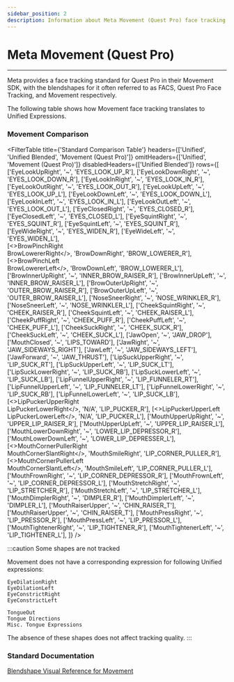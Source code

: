```yaml
---
sidebar_position: 2
description: Information about Meta Movement (Quest Pro) face tracking works with Unified Expressions.
---
```



# Meta Movement (Quest Pro)

***

Meta provides a face tracking standard for Quest Pro in their Movement SDK, 
with the blendshapes for it often referred to as FACS, Quest Pro Face Tracking, 
and Movement respectively.

The following table shows how Movement face tracking translates to Unified Expressions.

### Movement Comparison

<FilterTable
  title={'Standard Comparison Table'}
  headers={['Unified', 'Unified Blended', 'Movement (Quest Pro)']}
  omitHeaders={['Unified', 'Movement (Quest Pro)']}
  disabledHeaders={['Unified Blended']}
  rows={[
    ['EyeLookUpRight', '~', 'EYES_LOOK_UP_R'],
    ['EyeLookDownRight', '~', 'EYES_LOOK_DOWN_R'],
    ['EyeLookInRight', '~', 'EYES_LOOK_IN_R'],
    ['EyeLookOutRight', '~', 'EYES_LOOK_OUT_R'],
    ['EyeLookUpLeft', '~', 'EYES_LOOK_UP_L'],
    ['EyeLookDownLeft', '~', 'EYES_LOOK_DOWN_L'],
    ['EyeLookInLeft', '~', 'EYES_LOOK_IN_L'],
    ['EyeLookOutLeft', '~', 'EYES_LOOK_OUT_L'],
    ['EyeClosedRight', '~', 'EYES_CLOSED_R'],
    ['EyeClosedLeft', '~', 'EYES_CLOSED_L'],
    ['EyeSquintRight', '~', 'EYES_SQUINT_R'],
    ['EyeSquintLeft', '~', 'EYES_SQUINT_R'],
    ['EyeWideRight', '~', 'EYES_WIDEN_R'],
    ['EyeWideLeft', '~', 'EYES_WIDEN_L'],   
    [<>BrowPinchRight<br/>BrowLowererRight</>, 'BrowDownRight', 'BROW_LOWERER_R'],
    [<>BrowPinchLeft<br/>BrowLowererLeft</>, 'BrowDownLeft', 'BROW_LOWERER_L'],
    ['BrowInnerUpRight', '~', 'INNER_BROW_RAISER_R'],
    ['BrowInnerUpLeft', '~', 'INNER_BROW_RAISER_L'],
    ['BrowOuterUpRight', '~', 'OUTER_BROW_RAISER_R'],
    ['BrowOuterUpLeft', '~', 'OUTER_BROW_RAISER_L'],
    ['NoseSneerRight', '~', 'NOSE_WRINKLER_R'],
    ['NoseSneerLeft', '~', 'NOSE_WRINKLER_L'],
    ['CheekSquintRight', '~', 'CHEEK_RAISER_R'],
    ['CheekSquintLeft', '~', 'CHEEK_RAISER_L'],
    ['CheekPuffRight', '~', 'CHEEK_PUFF_R'],
    ['CheekPuffLeft', '~', 'CHEEK_PUFF_L'],
    ['CheekSuckRight', '~', 'CHEEK_SUCK_R'],
    ['CheekSuckLeft', '~', 'CHEEK_SUCK_L'],
    ['JawOpen', '~', 'JAW_DROP'],
    ['MouthClosed', '~', 'LIPS_TOWARD'],
    ['JawRight', '~', 'JAW_SIDEWAYS_RIGHT'],
    ['JawLeft', '~', 'JAW_SIDEWAYS_LEFT'],
    ['JawForward', '~', 'JAW_THRUST'],
    ['LipSuckUpperRight', '~', 'LIP_SUCK_RT'],
    ['LipSuckUpperLeft', '~', 'LIP_SUCK_LT'],
    ['LipSuckLowerRight', '~', 'LIP_SUCK_RB'],
    ['LipSuckLowerLeft', '~', 'LIP_SUCK_LB'],
    ['LipFunnelUpperRight', '~', 'LIP_FUNNELER_RT'],
    ['LipFunnelUpperLeft', '~', 'LIP_FUNNELER_LT'],
    ['LipFunnelLowerRight', '~', 'LIP_SUCK_RB'],
    ['LipFunnelLowerLeft', '~', 'LIP_SUCK_LB'],
    [<>LipPuckerUpperRight<br/>LipPuckerLowerRight</>, 'N/A', 'LIP_PUCKER_R'],
    [<>LipPuckerUpperLeft<br/>LipPuckerLowerLeft</>, 'N/A', 'LIP_PUCKER_L'],
    ['MouthUpperUpRight', '~', 'UPPER_LIP_RAISER_R'],
    ['MouthUpperUpLeft', '~', 'UPPER_LIP_RAISER_L'],
    ['MouthLowerDownRight', '~', 'LOWER_LIP_DEPRESSOR_R'],
    ['MouthLowerDownLeft', '~', 'LOWER_LIP_DEPRESSER_L'],
    [<>MouthCornerPullerRight<br/>MouthCornerSlantRight</>, 'MouthSmileRight', 'LIP_CORNER_PULLER_R'],
    [<>MouthCornerPullerLeft<br/>MouthCornerSlantLeft</>, 'MouthSmileLeft', 'LIP_CORNER_PULLER_L'],
    ['MouthFrownRight', '~', 'LIP_CORNER_DEPRESSOR_R'],
    ['MouthFrownLeft', '~', 'LIP_CORNER_DEPRESSOR_L'],
    ['MouthStretchRight', '~', 'LIP_STRETCHER_R'],
    ['MouthStretchLeft', '~', 'LIP_STRETCHER_L'],
    ['MouthDimplerRight', '~', 'DIMPLER_R'],
    ['MouthDimplerLeft', '~', 'DIMPLER_L'],
    ['MouthRaiserUpper', '~', 'CHIN_RAISER_T'],
    ['MouthRaiserUpper', '~', 'CHIN_RAISER_T'],
    ['MouthPressRight', '~', 'LIP_PRESSOR_R'],
    ['MouthPressLeft', '~', 'LIP_PRESSOR_L'],
    ['MouthTightenerRight', '~', 'LIP_TIGHTENER_R'],
    ['MouthTightenerLeft', '~', 'LIP_TIGHTENER_L'],
  ]}
/>

:::caution Some shapes are not tracked

Movement does not have a corresponding expression for following Unified expressions:

```
EyeDilationRight
EyeDilationLeft
EyeConstrictRight
EyeConstrictLeft

TongueOut
Tongue Directions
Misc. Tongue Expressions
```

The absence of these shapes does not affect tracking quality.
:::

### Standard Documentation

<a href="https://developer.oculus.com/documentation/native/android/move-ref-blendshapes/">Blendshape Visual Reference for Movement</a>